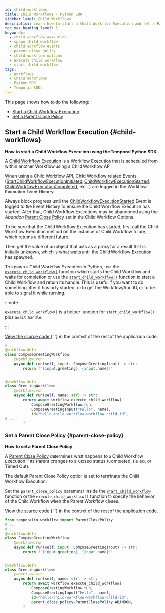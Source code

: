 ```yaml
---
id: child-workflows
title: Child Workflows - Python SDK
sidebar_label: Child Workflows
description: Learn how to start a Child Workflow Execution and set a Parent Close Policy using the Temporal Python SDK. Ensure proper progress logging and specify Parent Workflow behavior upon closure.
toc_max_heading_level: 3
keywords:
  - child workflow execution
  - spawn child workflow
  - child workflow events
  - parent close policy
  - child workflow options
  - execute child workflow
  - start child workflow
tags:
  - Workflows
  - Child Workflows
  - Python SDK
  - Temporal SDKs
---
```


This page shows how to do the following:

- [Start a Child Workflow Execution](#child-workflows)
- [Set a Parent Close Policy](#parent-close-policy)

## Start a Child Workflow Execution {#child-workflows}

**How to start a Child Workflow Execution using the Temporal Python SDK.**

A [Child Workflow Execution](/encyclopedia/child-workflows) is a Workflow Execution that is scheduled from within another Workflow using a Child Workflow API.

When using a Child Workflow API, Child Workflow related Events ([StartChildWorkflowExecutionInitiated](/references/events#startchildworkflowexecutioninitiated), [ChildWorkflowExecutionStarted](/references/events#childworkflowexecutionstarted), [ChildWorkflowExecutionCompleted](/references/events#childworkflowexecutioncompleted), etc...) are logged in the Workflow Execution Event History.

Always block progress until the [ChildWorkflowExecutionStarted](/references/events#childworkflowexecutionstarted) Event is logged to the Event History to ensure the Child Workflow Execution has started.
After that, Child Workflow Executions may be abandoned using the _Abandon_ [Parent Close Policy](/encyclopedia/child-workflows#parent-close-policy) set in the Child Workflow Options.

To be sure that the Child Workflow Execution has started, first call the Child Workflow Execution method on the instance of Child Workflow future, which returns a different future.

Then get the value of an object that acts as a proxy for a result that is initially unknown, which is what waits until the Child Workflow Execution has spawned.

To spawn a Child Workflow Execution in Python, use the [`execute_child_workflow()`](https://python.temporal.io/temporalio.workflow.html#execute_child_workflow) function which starts the Child Workflow and waits for completion or
use the [`start_child_workflow()`](https://python.temporal.io/temporalio.workflow.html#start_child_workflow) function to start a Child Workflow and return its handle.
This is useful if you want to do something after it has only started, or to get the Workflow/Run ID, or to be able to signal it while running.

:::note

`execute_child_workflow()` is a helper function for `start_child_workflow()` plus `await handle`.

:::

<div class="copycode-notice-container">
  <a href="https://github.com/temporalio/documentation/blob/main/sample-apps/python/your_child_workflow/your_child_workflow_dacx.py">
    View the source code
  </a>{' '}
  in the context of the rest of the application code.
</div>

```python
# ...
@workflow.defn
class ComposeGreetingWorkflow:
    @workflow.run
    async def run(self, input: ComposeGreetingInput) -> str:
        return f"{input.greeting}, {input.name}!"


@workflow.defn
class GreetingWorkflow:
    @workflow.run
    async def run(self, name: str) -> str:
        return await workflow.execute_child_workflow(
            ComposeGreetingWorkflow.run,
            ComposeGreetingInput("Hello", name),
            id="hello-child-workflow-workflow-child-id",
# ...
        )
```

### Set a Parent Close Policy {#parent-close-policy}

**How to set a Parent Close Policy**

A [Parent Close Policy](/encyclopedia/child-workflows#parent-close-policy) determines what happens to a Child Workflow Execution if its Parent changes to a Closed status (Completed, Failed, or Timed Out).

The default Parent Close Policy option is set to terminate the Child Workflow Execution.

Set the `parent_close_policy` parameter inside the [`start_child_workflow`](https://python.temporal.io/temporalio.workflow.html#start_child_workflow) function or the [`execute_child_workflow()`](https://python.temporal.io/temporalio.workflow.html#execute_child_workflow) function to specify the behavior of the Child Workflow when the Parent Workflow closes.

<div class="copycode-notice-container">
  <a href="https://github.com/temporalio/documentation/blob/main/sample-apps/python/your_child_workflow/your_child_workflow_dacx.py">
    View the source code
  </a>{' '}
  in the context of the rest of the application code.
</div>

```python
from temporalio.workflow import ParentClosePolicy
# ...
# ...
@workflow.defn
class ComposeGreetingWorkflow:
    @workflow.run
    async def run(self, input: ComposeGreetingInput) -> str:
        return f"{input.greeting}, {input.name}!"


@workflow.defn
class GreetingWorkflow:
    @workflow.run
    async def run(self, name: str) -> str:
        return await workflow.execute_child_workflow(
            ComposeGreetingWorkflow.run,
            ComposeGreetingInput("Hello", name),
            id="hello-child-workflow-workflow-child-id",
            parent_close_policy=ParentClosePolicy.ABANDON,
        )
```
